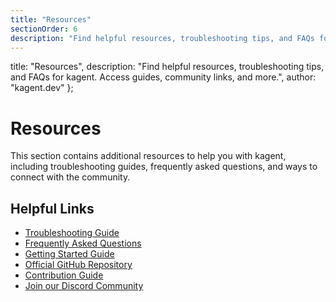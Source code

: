 ```yaml
---
title: "Resources"
sectionOrder: 6
description: "Find helpful resources, troubleshooting tips, and FAQs for kagent. Access guides, community links, and more."
---
```


  title: "Resources",
  description: "Find helpful resources, troubleshooting tips, and FAQs for kagent. Access guides, community links, and more.",
  author: "kagent.dev"
};

# Resources

This section contains additional resources to help you with kagent, including troubleshooting guides, frequently asked questions, and ways to connect with the community.

## Helpful Links

- [Troubleshooting Guide](/docs/resources/troubleshooting)
- [Frequently Asked Questions](/docs/resources/faq)
- [Getting Started Guide](/docs/getting-started)
- [Official GitHub Repository](https://github.com/kagent-dev/kagent)
- [Contribution Guide](https://github.com/kagent-dev/kagent/blob/main/CONTRIBUTION.md)
- [Join our Discord Community](https://discord.gg/Fu3k65f2k3) 